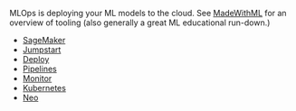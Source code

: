 
MLOps is deploying your ML models to the cloud. See [MadeWithML](https://madewithml.com/) for an overview of tooling (also generally a great ML educational run-down.)

* [SageMaker](https://aws.amazon.com/sagemaker/)
* [Jumpstart](https://aws.amazon.com/sagemaker/getting-started/)
* [Deploy](https://aws.amazon.com/sagemaker/deploy/)
* [Pipelines](https://aws.amazon.com/sagemaker/pipelines/)
* [Monitor](https://aws.amazon.com/sagemaker/model-monitor/)
* [Kubernetes](https://aws.amazon.com/sagemaker/kubernetes/)
* [Neo](https://aws.amazon.com/sagemaker/neo/)